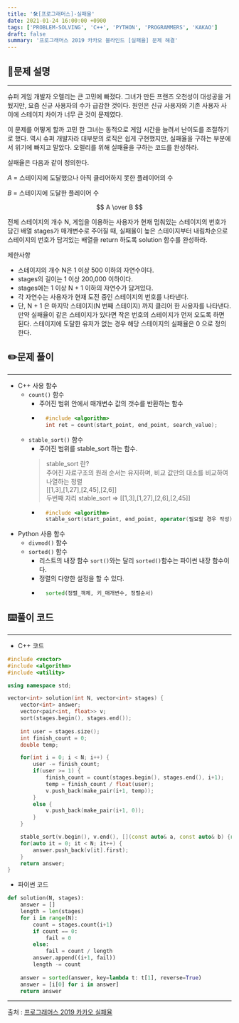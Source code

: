 ```yaml
---
title: '🛠️[프로그래머스]-실패율'
date: 2021-01-24 16:00:00 +0900
tags: ['PROBLEM-SOLVING', 'C++', 'PYTHON', 'PROGRAMMERS', 'KAKAO']
draft: false
summary: '프로그래머스 2019 카카오 블라인드 [실패율] 문제 해결'
---
```


## 📖문제 설명
---
슈퍼 게임 개발자 오렐리는 큰 고민에 빠졌다. 그녀가 만든 프랜즈 오천성이 대성공을 거뒀지만, 요즘 신규 사용자의 수가 급감한 것이다. 원인은 신규 사용자와 기존 사용자 사이에 스테이지 차이가 너무 큰 것이 문제였다.

이 문제를 어떻게 할까 고민 한 그녀는 동적으로 게임 시간을 늘려서 난이도를 조절하기로 했다. 역시 슈퍼 개발자라 대부분의 로직은 쉽게 구현했지만, 실패율을 구하는 부분에서 위기에 빠지고 말았다. 오렐리를 위해 실패율을 구하는 코드를 완성하라.

실패율은 다음과 같이 정의한다.

$A$ = 스테이지에 도달했으나 아직 클리어하지 못한 플레이어의 수

$B$ = 스테이지에 도달한 플레이어 수

$$
    A \over B
$$

전체 스테이지의 개수 N, 게임을 이용하는 사용자가 현재 멈춰있는 스테이지의 번호가 담긴 배열 stages가 매개변수로 주어질 때, 실패율이 높은 스테이지부터 내림차순으로 스테이지의 번호가 담겨있는 배열을 return 하도록 solution 함수를 완성하라.

제한사항
- 스테이지의 개수 N은 1 이상 500 이하의 자연수이다.
- stages의 길이는 1 이상 200,000 이하이다.
- stages에는 1 이상 N + 1 이하의 자연수가 담겨있다.
- 각 자연수는 사용자가 현재 도전 중인 스테이지의 번호를 나타낸다.
- 단, N + 1 은 마지막 스테이지(N 번째 스테이지) 까지 클리어 한 사용자를 나타낸다.
만약 실패율이 같은 스테이지가 있다면 작은 번호의 스테이지가 먼저 오도록 하면 된다.
스테이지에 도달한 유저가 없는 경우 해당 스테이지의 실패율은 0 으로 정의한다.

## ✏️문제 풀이
---
- C++ 사용 함수
  - ```count()``` 함수
    - 주어진 범위 안에서 매개변수 값의 갯수를 반환하는 함수
    - ```cpp
        #include <algorithm>
        int ret = count(start_point, end_point, search_value);
        ```
  - ```stable_sort()``` 함수
    - 주어진 범위를 stable_sort 하는 함수.
    > stable_sort 란?  
    > 주어진 자료구조의 원래 순서는 유지하며, 비교 값만의 대소를 비교하여 나열하는 정렬  
    > [[1,3],[1,27],[2,45],[2,6]]  
    > 두번째 자리 stable_sort => [[1,3],[1,27],[2,6],[2,45]]
    - ```cpp
        #include <algorithm>
        stable_sort(start_point, end_point, operator(필요할 경우 작성));
        ```
- Python 사용 함수
  - ```divmod()``` 함수
  - ```sorted()``` 함수
    - 리스트의 내장 함수 ```sort()```와는 달리 ```sorted()```함수는 파이썬 내장 함수이다.
    - 정렬의 다양한 설정을 할 수 있다.
    - ```python
        sorted(정렬_객체, 키_매개변수, 정렬순서)
        ```

## ⌨️풀이 코드
---
- C++ 코드

```cpp
#include <vector>
#include <algorithm>
#include <utility>

using namespace std;

vector<int> solution(int N, vector<int> stages) {
    vector<int> answer;
    vector<pair<int, float>> v;
    sort(stages.begin(), stages.end());
    
    int user = stages.size();
    int finish_count = 0;
    double temp;

    for(int i = 0; i < N; i++) {
        user -= finish_count;
        if(user >= 1) {
            finish_count = count(stages.begin(), stages.end(), i+1);
            temp = finish_count / float(user);
            v.push_back(make_pair(i+1, temp));
        }
        else {
            v.push_back(make_pair(i+1, 0));
        }
    }

    stable_sort(v.begin(), v.end(), [](const auto& a, const auto& b) {return a.second > b.second; });
    for(auto it = 0; it < N; it++) {
        answer.push_back(v[it].first);
    }
    return answer;
}
```

- 파이썬 코드

```python
def solution(N, stages):
    answer = []
    length = len(stages)
    for i in range(N):
        count = stages.count(i+1)        
        if count == 0:
            fail = 0
        else:
            fail = count / length
        answer.append((i+1, fail))
        length -= count
    
    answer = sorted(answer, key=lambda t: t[1], reverse=True)
    answer = [i[0] for i in answer]
    return answer
```

-----
출처 : [프로그래머스 2019 카카오 실패율](https://programmers.co.kr/learn/courses/30/lessons/42889)